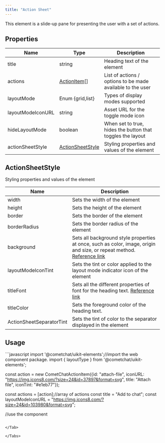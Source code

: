 ```yaml
---
title: "Action Sheet"
---
```


This element is a slide-up pane for presenting the user with a set of actions.

## Properties

| Name              | Type                                                                 | Description                                                |
| ----------------- | -------------------------------------------------------------------- | ---------------------------------------------------------- |
| title             | string                                                               | Heading text of the element                                |
| actions           | [ActionItem](/docs/web-shared/actionitem)\[]                         | List of actions / options to be made available to the user |
| layoutMode        | Enum \{grid,list}                                                    | Types of display modes supported                           |
| layoutModeIconURL | string                                                               | Asset URL for the toggle mode icon                         |
| hideLayoutMode    | boolean                                                              | When set to true, hides the button that toggles the layout |
| actionSheetStyle  | [ActionSheetStyle](/docs/web-elements/action-sheet#actionsheetstyle) | Styling properties and values of the element               |

## ActionSheetStyle

Styling properties and values of the element

| Name                     | Description                                                                                                                                                                          |
| ------------------------ | ------------------------------------------------------------------------------------------------------------------------------------------------------------------------------------ |
| width                    | Sets the width of the element                                                                                                                                                        |
| height                   | Sets the height of the element                                                                                                                                                       |
| border                   | Sets the border of the element                                                                                                                                                       |
| borderRadius             | Sets the border radius of the element                                                                                                                                                |
| background               | Sets all background style properties at once, such as color, image, origin and size, or repeat method. [Reference link](https://developer.mozilla.org/en-US/docs/Web/CSS/background) |
| layoutModeIconTint       | Sets the tint or color applied to the layout mode indicator icon of the element                                                                                                      |
| titleFont                | Sets all the different properties of font for the heading text. [Reference link](https://developer.mozilla.org/en-US/docs/Web/CSS/font)                                              |
| titleColor               | Sets the foreground color of the heading text.                                                                                                                                       |
| ActionSheetSeparatorTint | Sets the tint of color to the separator displayed in the element                                                                                                                     |

## Usage

<Tabs>
<Tab title="JavaScript">
```javascript
import '@cometchat/uikit-elements';//import the web component package.
import { layoutType } from '@cometchat/uikit-elements';


const action = new CometChatActionItem({id: "attach-file", 
                                        iconURL: "https://img.icons8.com/?size=24&id=37897&format=svg", 
                                        title: "Attach file", 
                                        iconTint: "#e1eb77"});


const actions = [action];//array of actions
const title = "Add to chat";
const layoutModeIconURL = "https://img.icons8.com/?size=24&id=103980&format=svg";

//use the component
<cometchat-action-sheet 
actions={actions}
hideLayoutMode={false} 
layoutMode={layoutType.grid}
title={title}
layoutModeIconURL={layoutModeIconURL}>
</cometchat-action-sheet>
```

</Tab>

</Tabs>

